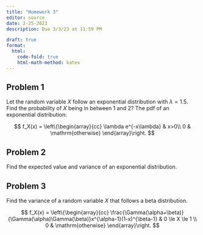 ```yaml
---
title: "Homework 3"
editor: source
date: 2-25-2023
description: Due 3/3/23 at 11:59 PM

draft: true
format:
  html: 
    code-fold: true
    html-math-method: katex
---
```


## Problem 1

Let the random variable $X$ follow an exponential distribution with $\lambda=1.5$. Find the probability of $X$ being in between 1 and 2? The pdf of an exponential distribution:

$$
    f_X(x) = \left\{\begin{array}{cc}
    \lambda e^{-x\lambda} & x>0\\
    0 & \mathrm{otherwise}
    \end{array}\right.
$$

## Problem 2

Find the expected value and variance of an exponential distribution.

## Problem 3

Find the variance of a random variable $X$ that follows a beta distribution.

$$
    f_X(x) = \left\{\begin{array}{cc}
    \frac{\Gamma(\alpha+\beta)}{\Gamma(\alpha)\Gamma(\beta)}x^{\alpha-1}(1-x)^{\beta-1} & 0 \le X \le 1 \\
    0 & \mathrm{otherwise}
    \end{array}\right.
$$
